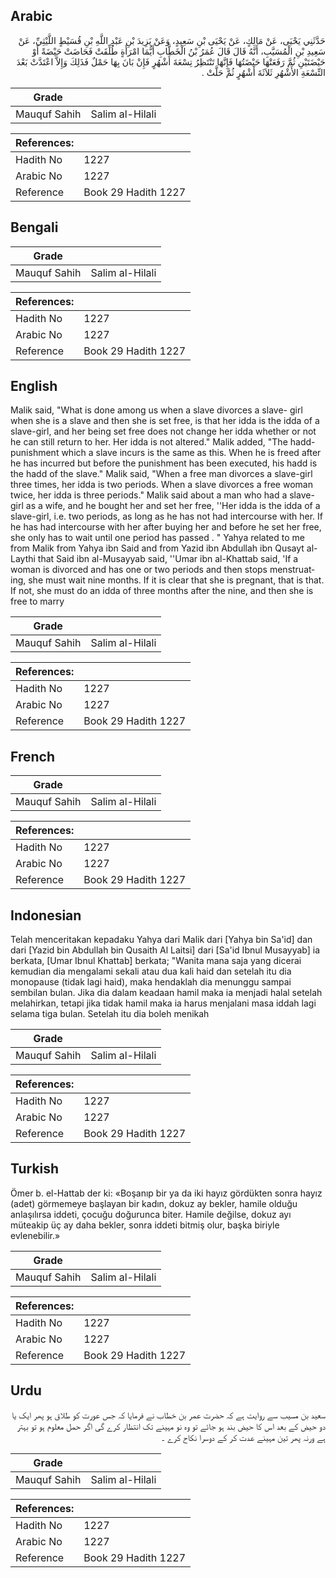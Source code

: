 ## Arabic


<div dir="rtl" lang="ar" style={{fontSize:'larger',backgroundColor:'#f8f9fa',padding:20}}>
حَدَّثَنِي يَحْيَى، عَنْ مَالِكٍ، عَنْ يَحْيَى بْنِ سَعِيدٍ، وَعَنْ يَزِيدَ بْنِ عَبْدِ اللَّهِ بْنِ قُسَيْطٍ اللَّيْثِيِّ، عَنْ سَعِيدِ بْنِ الْمُسَيَّبِ، أَنَّهُ قَالَ قَالَ عُمَرُ بْنُ الْخَطَّابِ أَيُّمَا امْرَأَةٍ طُلِّقَتْ فَحَاضَتْ حَيْضَةً أَوْ حَيْضَتَيْنِ ثُمَّ رَفَعَتْهَا حَيْضَتُهَا فَإِنَّهَا تَنْتَظِرُ تِسْعَةَ أَشْهُرٍ فَإِنْ بَانَ بِهَا حَمْلٌ فَذَلِكَ وَإِلاَّ اعْتَدَّتْ بَعْدَ التِّسْعَةِ الأَشْهُرِ ثَلاَثَةَ أَشْهُرٍ ثُمَّ حَلَّتْ ‏.‏
</div>
<div style={{backgroundColor:'#f8f9fa',padding:20, marginBottom: 10}}><table> <thead> <tr> <th>Grade</th> <th></th> </tr> </thead> <tbody> <tr><td>Mauquf Sahih</td><td>Salim al-Hilali</td></tr></tbody></table><table> <thead> <tr> <th>References:</th> <th></th> </tr> </thead> <tbody><tr><td>Hadith No</td><td>1227</td></tr><tr><td>Arabic No</td><td>1227</td></tr><tr><td>Reference</td><td>Book 29 Hadith 1227</td></tr></tbody></table></div>

## Bengali


<div dir="ltr" lang="bn" style={{fontSize:'larger',backgroundColor:'#f8f9fa',padding:20}}>

</div>
<div style={{backgroundColor:'#f8f9fa',padding:20, marginBottom: 10}}><table> <thead> <tr> <th>Grade</th> <th></th> </tr> </thead> <tbody> <tr><td>Mauquf Sahih</td><td>Salim al-Hilali</td></tr></tbody></table><table> <thead> <tr> <th>References:</th> <th></th> </tr> </thead> <tbody><tr><td>Hadith No</td><td>1227</td></tr><tr><td>Arabic No</td><td>1227</td></tr><tr><td>Reference</td><td>Book 29 Hadith 1227</td></tr></tbody></table></div>

## English


<div dir="ltr" lang="en" style={{fontSize:'larger',backgroundColor:'#f8f9fa',padding:20}}>
Malik said, "What is done among us when a slave divorces a slave- girl when she is a slave and then she is set free, is that her idda is the idda of a slave-girl, and her being set free does not change her idda whether or not he can still return to her. Her idda is not altered." Malik added, "The hadd-punishment which a slave incurs is the same as this. When he is freed after he has incurred but before the punishment has been executed, his hadd is the hadd of the slave." Malik said, "When a free man divorces a slave-girl three times, her idda is two periods. When a slave divorces a free woman twice, her idda is three periods." Malik said about a man who had a slave-girl as a wife, and he bought her and set her free, ''Her idda is the idda of a slave-girl, i.e. two periods, as long as he has not had intercourse with her. If he has had intercourse with her after buying her and before he set her free, she only has to wait until one period has passed . " Yahya related to me from Malik from Yahya ibn Said and from Yazid ibn Abdullah ibn Qusayt al-Laythi that Said ibn al-Musayyab said, ''Umar ibn al-Khattab said, 'If a woman is divorced and has one or two periods and then stops menstruating, she must wait nine months. If it is clear that she is pregnant, that is that. If not, she must do an idda of three months after the nine, and then she is free to marry
</div>
<div style={{backgroundColor:'#f8f9fa',padding:20, marginBottom: 10}}><table> <thead> <tr> <th>Grade</th> <th></th> </tr> </thead> <tbody> <tr><td>Mauquf Sahih</td><td>Salim al-Hilali</td></tr></tbody></table><table> <thead> <tr> <th>References:</th> <th></th> </tr> </thead> <tbody><tr><td>Hadith No</td><td>1227</td></tr><tr><td>Arabic No</td><td>1227</td></tr><tr><td>Reference</td><td>Book 29 Hadith 1227</td></tr></tbody></table></div>

## French


<div dir="ltr" lang="fr" style={{fontSize:'larger',backgroundColor:'#f8f9fa',padding:20}}>

</div>
<div style={{backgroundColor:'#f8f9fa',padding:20, marginBottom: 10}}><table> <thead> <tr> <th>Grade</th> <th></th> </tr> </thead> <tbody> <tr><td>Mauquf Sahih</td><td>Salim al-Hilali</td></tr></tbody></table><table> <thead> <tr> <th>References:</th> <th></th> </tr> </thead> <tbody><tr><td>Hadith No</td><td>1227</td></tr><tr><td>Arabic No</td><td>1227</td></tr><tr><td>Reference</td><td>Book 29 Hadith 1227</td></tr></tbody></table></div>

## Indonesian


<div dir="ltr" lang="id" style={{fontSize:'larger',backgroundColor:'#f8f9fa',padding:20}}>
Telah menceritakan kepadaku Yahya dari Malik dari [Yahya bin Sa'id] dan dari [Yazid bin Abdullah bin Qusaith Al Laitsi] dari [Sa'id Ibnul Musayyab] ia berkata, [Umar Ibnul Khattab] berkata; "Wanita mana saja yang dicerai kemudian dia mengalami sekali atau dua kali haid dan setelah itu dia monopause (tidak lagi haid), maka hendaklah dia menunggu sampai sembilan bulan. Jika dia dalam keadaan hamil maka ia menjadi halal setelah melahirkan, tetapi jika tidak hamil maka ia harus menjalani masa iddah lagi selama tiga bulan. Setelah itu dia boleh menikah
</div>
<div style={{backgroundColor:'#f8f9fa',padding:20, marginBottom: 10}}><table> <thead> <tr> <th>Grade</th> <th></th> </tr> </thead> <tbody> <tr><td>Mauquf Sahih</td><td>Salim al-Hilali</td></tr></tbody></table><table> <thead> <tr> <th>References:</th> <th></th> </tr> </thead> <tbody><tr><td>Hadith No</td><td>1227</td></tr><tr><td>Arabic No</td><td>1227</td></tr><tr><td>Reference</td><td>Book 29 Hadith 1227</td></tr></tbody></table></div>

## Turkish


<div dir="ltr" lang="tr" style={{fontSize:'larger',backgroundColor:'#f8f9fa',padding:20}}>
Ömer b. el-Hattab der ki: «Boşanıp bir ya da iki hayız gördükten sonra hayız (adet) görmemeye başlayan bir kadın, dokuz ay bekler, hamile olduğu anlaşılırsa iddeti, çocuğu doğurunca biter. Hamile değilse, dokuz ayı müteakip üç ay daha bekler, sonra iddeti bitmiş olur, başka biriyle evlenebilir.»
</div>
<div style={{backgroundColor:'#f8f9fa',padding:20, marginBottom: 10}}><table> <thead> <tr> <th>Grade</th> <th></th> </tr> </thead> <tbody> <tr><td>Mauquf Sahih</td><td>Salim al-Hilali</td></tr></tbody></table><table> <thead> <tr> <th>References:</th> <th></th> </tr> </thead> <tbody><tr><td>Hadith No</td><td>1227</td></tr><tr><td>Arabic No</td><td>1227</td></tr><tr><td>Reference</td><td>Book 29 Hadith 1227</td></tr></tbody></table></div>

## Urdu


<div dir="rtl" lang="ur" style={{fontSize:'larger',backgroundColor:'#f8f9fa',padding:20}}>
سعید بن مسیب سے روایت ہے کہ حضرت عمر بن خطاب نے فرمایا کہ جس عورت کو طلاق ہو پھر ایک یا دو حیض کے بعد اس کا حیض بند ہو جائے تو وہ نو مہینے تک انتظار کرے گی اگر حمل معلوم ہو تو بہتر ہے ورنہ پھر تین مہینے عدت کر کے دوسرا نکاح کرے ۔
</div>
<div style={{backgroundColor:'#f8f9fa',padding:20, marginBottom: 10}}><table> <thead> <tr> <th>Grade</th> <th></th> </tr> </thead> <tbody> <tr><td>Mauquf Sahih</td><td>Salim al-Hilali</td></tr></tbody></table><table> <thead> <tr> <th>References:</th> <th></th> </tr> </thead> <tbody><tr><td>Hadith No</td><td>1227</td></tr><tr><td>Arabic No</td><td>1227</td></tr><tr><td>Reference</td><td>Book 29 Hadith 1227</td></tr></tbody></table></div>
